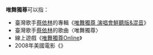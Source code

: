 '''唯舞獨尊'''可以指：

*臺灣歌手[[蔡依林|蔡依林]]的專輯《[[唯舞獨尊_演唱會鮮聽版&混音|唯舞獨尊 演唱會鮮聽版&混音]]》
*臺灣歌手[[蔡依林|蔡依林]]的歌曲〈唯舞獨尊〉
*線上遊戲《[[唯舞獨尊_(遊戲)|唯舞獨尊Online]]》
*2008年美國電影《{{le|唯舞獨尊 (電影)|Make It Happen (film)|唯舞獨尊}}》
{{disambig|Cat=四字作品消歧义}}